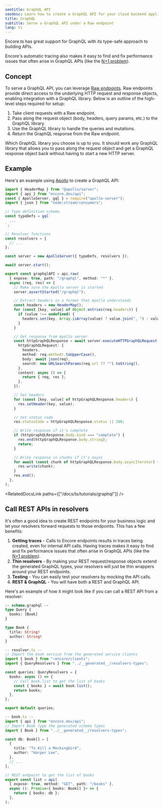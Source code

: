 ```yaml
---
seotitle: GraphQL API
seodesc: Learn how to create a GraphQL API for your cloud backend application using TypeScript and Encore.ts
title: GraphQL
subtitle: Serve a GraphQL API under a Raw endpoint
lang: ts
---
```


Encore.ts has great support for GraphQL with its type-safe approach to building APIs.

Encore's automatic tracing also makes it easy to find and fix performance issues that often arise in GraphQL APIs (like the [N+1 problem](https://hygraph.com/blog/graphql-n-1-problem)).

<GitHubLink
    href="https://github.com/encoredev/examples/tree/main/ts/graphql"
    desc="Using Apollo GraphQL together with Encore.ts."
/>

## Concept

To serve a GraphQL API, you can leverage [Raw endpoints](/docs/ts/primitives/raw-endpoints). Raw endpoints provide direct access to the underlying HTTP request and response objects, enabling integration with a GraphQL library. Below is an outline of the high-level steps required for setup:

1. Take client requests with a Raw endpoint.
2. Pass along the request object (body, headers, query params, etc.) to the GraphQL library.
3. Use the GraphQL library to handle the queries and mutations.
4. Return the GraphQL response from the Raw endpoint.

Which GraphQL library you choose is up to you. It should work any GraphQL library that allows you to pass along the request object and get a GraphQL response object back without having to start a new HTTP server.

## Example

Here's an example using [Apollo](https://www.apollographql.com/docs/apollo-server/) to create a GraphQL API:

```ts
import { HeaderMap } from "@apollo/server";
import { api } from "encore.dev/api";
const { ApolloServer, gql } = require("apollo-server");
import { json } from "node:stream/consumers";

// Type definition schema
const typeDefs = gql`
  ...
`;

// Resolver functions
const resolvers = {
  // ...
};

const server = new ApolloServer({ typeDefs, resolvers });

await server.start();

export const graphqlAPI = api.raw(
  { expose: true, path: "/graphql", method: "*" },
  async (req, res) => {
    // Make sure the Apollo server is started
    server.assertStarted("/graphql");

    // Extract headers in a format that Apollo understands
    const headers = new HeaderMap();
    for (const [key, value] of Object.entries(req.headers)) {
      if (value !== undefined) {
        headers.set(key, Array.isArray(value) ? value.join(", ") : value);
      }
    }

    // Get response from Apollo server
    const httpGraphQLResponse = await server.executeHTTPGraphQLRequest({
      httpGraphQLRequest: {
        headers,
        method: req.method!.toUpperCase(),
        body: await json(req),
        search: new URLSearchParams(req.url ?? "").toString(),
      },
      context: async () => {
        return { req, res };
      },
    });

    // Set headers
    for (const [key, value] of httpGraphQLResponse.headers) {
      res.setHeader(key, value);
    }

    // Set status code
    res.statusCode = httpGraphQLResponse.status || 200;

    // Write response if it's complete
    if (httpGraphQLResponse.body.kind === "complete") {
      res.end(httpGraphQLResponse.body.string);
      return;
    }

    // Write response in chunks if it's async
    for await (const chunk of httpGraphQLResponse.body.asyncIterator) {
      res.write(chunk);
    }
    res.end();
  },
);
```

<RelatedDocsLink paths={["/docs/ts/tutorials/graphql"]} />

## Call REST APIs in resolvers

It's often a good idea to create REST endpoints for your business logic and let your resolvers forward requests to those endpoints. This has a few benefits:

1. **Getting traces** - Calls to Encore endpoints results in traces being created, even for internal API calls. Having traces makes it easy to find and fix performance issues that often arise in GraphQL APIs (like the [N+1 problem](https://hygraph.com/blog/graphql-n-1-problem)).
2. **Thin resolvers** - By making your REST request/response objects extend the generated GraphQL types, your resolvers will just be thin wrappers around your REST endpoints.
3. **Testing** - You can easily test your resolvers by mocking the API calls.
4. **REST & GraphQL** - You will have both a REST and GraphQL API.

Here's an example of how it might look like if you can call a REST API from a resolver:

```graphql
-- schema.graphql --
type Query {
  books: [Book]
}

type Book {
  title: String!
  author: String!
}
```

```ts
-- resolver.ts --
// Import the book service from the generated service clients
import { book } from "~encore/clients";
import { QueryResolvers } from "../__generated__/resolvers-types";

const queries: QueryResolvers = {
  books: async () => {
    // Call book.list to get the list of books
    const { books } = await book.list();
    return books;
  },
};

export default queries;
```

```ts
-- book.ts --
import { api } from "encore.dev/api";
// Import Book type the generated schema types
import { Book } from "../__generated__/resolvers-types";

const db: Book[] = [
  {
    title: "To Kill a Mockingbird",
    author: "Harper Lee",
  },
  // ...
];

// REST endpoint to get the list of books
export const list = api(
  { expose: true, method: "GET", path: "/books" },
  async (): Promise<{ books: Book[] }> => {
    return { books: db };
  },
);
```

